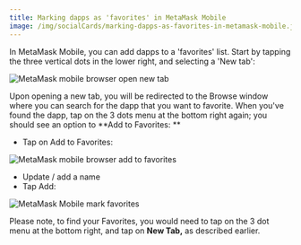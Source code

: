 ```yaml
---
title: Marking dapps as 'favorites' in MetaMask Mobile
image: /img/socialCards/marking-dapps-as-favorites-in-metamask-mobile.jpg
---
```



<CustomLayout />

In MetaMask Mobile, you can add dapps to a 'favorites' list. Start by tapping the three vertical dots in the lower right, and selecting a 'New tab':

<div class="center-container">
  <div class="img-small">
    <img
      src={
        require("../../img/third-party-platforms-and-dapps/marking-dapps-as-favorites-in-metamask-mobile/MetaMask_mobile_browser_open_new_tab.gif")
          .default
      }
      alt="MetaMask mobile browser open new tab"
    />
  </div>
</div>

Upon opening a new tab, you will be redirected to the Browse window where you can search for the dapp that you want to favorite. When you've found the dapp, tap on the 3 dots menu at the bottom right again; you should see an option to **Add to Favorites: **

- Tap on Add to Favorites:

<div class="center-container">
  <div class="img-small">
    <img
      src={
        require("../../img/third-party-platforms-and-dapps/marking-dapps-as-favorites-in-metamask-mobile/MetaMask_mobile_browser_add_to_favorites.gif")
          .default
      }
      alt="MetaMask mobile browser add to favorites"
    />
  </div>
</div>

- Update / add a name
- Tap Add:

<div class="center-container">
  <div class="img-small">
    <img
      src={
        require("../../img/third-party-platforms-and-dapps/marking-dapps-as-favorites-in-metamask-mobile/MetaMask_Mobile_mark_favorites_3.png")
          .default
      }
      alt="MetaMask Mobile mark favorites"
    />
  </div>
</div>

Please note, to find your Favorites, you would need to tap on the 3 dot menu at the bottom right, and tap on **New Tab,** as described earlier.
